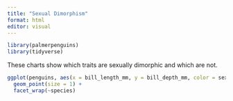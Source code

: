 ```yaml
---
title: "Sexual Dimorphism"
format: html
editor: visual
---
```


```r
library(palmerpenguins)
library(tidyverse)
```

These charts show which traits are sexually dimorphic and which are not.

```r
ggplot(penguins, aes(x = bill_length_mm, y = bill_depth_mm, color = sex)) +
  geom_point(size = 1) +
  facet_wrap(~species)

```
